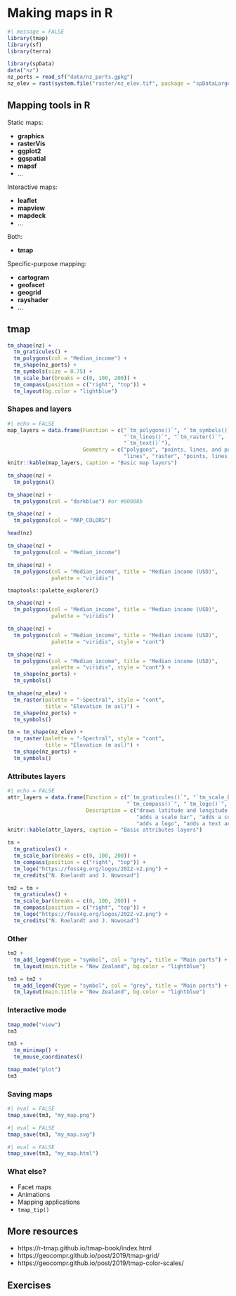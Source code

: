 # Making maps in R


```r
#| message = FALSE
library(tmap)
library(sf)
library(terra)
```

```r
library(spData)
data("nz")
nz_ports = read_sf("data/nz_ports.gpkg")
nz_elev = rast(system.file("raster/nz_elev.tif", package = "spDataLarge"))
```

## Mapping tools in R

Static maps:

- **graphics**
- **rasterVis**
- **ggplot2**
- **ggspatial**
- **mapsf**
- ...

Interactive maps:

- **leaflet**
- **mapview**
- **mapdeck**
- ...

Both:

- **tmap**

Specific-purpose mapping:

- **cartogram**
- **geofacet**
- **geogrid**
- **rayshader**
- ...

## tmap

```r
tm_shape(nz) +
  tm_graticules() +
  tm_polygons(col = "Median_income") +
  tm_shape(nz_ports) +
  tm_symbols(size = 0.75) +
  tm_scale_bar(breaks = c(0, 100, 200)) +
  tm_compass(position = c("right", "top")) +
  tm_layout(bg.color = "lightblue")
```

### Shapes and layers

```r
#| echo = FALSE
map_layers = data.frame(Function = c("`tm_polygons()`", "`tm_symbols()`", 
                                     "`tm_lines()`", "`tm_raster()`",
                                     "`tm_text()`"),
                        Geometry = c("polygons", "points, lines, and polygons",
                                     "lines", "raster", "points, lines, and polygons"))
knitr::kable(map_layers, caption = "Basic map layers")
```

```r
tm_shape(nz) +
  tm_polygons()
```

```r
tm_shape(nz) +
  tm_polygons(col = "darkblue") #or #00008b
```

```r
tm_shape(nz) +
  tm_polygons(col = "MAP_COLORS")
```

```r
head(nz)
```

```r
tm_shape(nz) +
  tm_polygons(col = "Median_income")
```

```r
tm_shape(nz) +
  tm_polygons(col = "Median_income", title = "Median income (USD)",
              palette = "viridis")
```

`tmaptools::palette_explorer()`

```r
tm_shape(nz) +
  tm_polygons(col = "Median_income", title = "Median income (USD)",
              palette = "viridis")
```

```r
tm_shape(nz) +
  tm_polygons(col = "Median_income", title = "Median income (USD)",
              palette = "viridis", style = "cont")
```

```r
tm_shape(nz) +
  tm_polygons(col = "Median_income", title = "Median income (USD)",
              palette = "viridis", style = "cont") +
  tm_shape(nz_ports) +
  tm_symbols()
```

```r
tm_shape(nz_elev) +
  tm_raster(palette = "-Spectral", style = "cont",
            title = "Elevation (m asl)") +
  tm_shape(nz_ports) +
  tm_symbols()
```

```r
tm = tm_shape(nz_elev) +
  tm_raster(palette = "-Spectral", style = "cont",
            title = "Elevation (m asl)") +
  tm_shape(nz_ports) +
  tm_symbols()
```

### Attributes layers

```r
#| echo = FALSE
attr_layers = data.frame(Function = c("`tm_graticules()`", "`tm_scale_bar()`",
                                      "`tm_compass()`", "`tm_logo()`", "`tm_credits()`"),
                         Description = c("draws latitude and longitude graticules", 
                                         "adds a scale bar", "adds a compass rose",
                                         "adds a logo", "adds a text annotation"))
knitr::kable(attr_layers, caption = "Basic attributes layers")
```

```r
tm +
  tm_graticules() +
  tm_scale_bar(breaks = c(0, 100, 200)) +
  tm_compass(position = c("right", "top")) +
  tm_logo("https://foss4g.org/logos/2022-v2.png") +
  tm_credits("N. Roelandt and J. Nowosad")
```

```r
tm2 = tm +
  tm_graticules() +
  tm_scale_bar(breaks = c(0, 100, 200)) +
  tm_compass(position = c("right", "top")) +
  tm_logo("https://foss4g.org/logos/2022-v2.png") +
  tm_credits("N. Roelandt and J. Nowosad")
```

### Other 

```r
tm2 +
  tm_add_legend(type = "symbol", col = "grey", title = "Main ports") +
  tm_layout(main.title = "New Zealand", bg.color = "lightblue")
```

```r
tm3 = tm2 +
  tm_add_legend(type = "symbol", col = "grey", title = "Main ports") +
  tm_layout(main.title = "New Zealand", bg.color = "lightblue")
```

### Interactive mode

```r
tmap_mode("view")
tm3
```

```r
tm3 + 
  tm_minimap() +
  tm_mouse_coordinates()
```

<!-- , "`tm_basemap()`", "`tm_tiles()`" -->

```r
tmap_mode("plot")
tm3
```

### Saving maps

```r
#| eval = FALSE
tmap_save(tm3, "my_map.png")
```

```r
#| eval = FALSE
tmap_save(tm3, "my_map.svg")
```

```r
#| eval = FALSE
tmap_save(tm3, "my_map.html")
```

### What else?

- Facet maps
- Animations
- Mapping applications
- `tmap_tip()`

## More resources

- https://r-tmap.github.io/tmap-book/index.html
- https://geocompr.github.io/post/2019/tmap-grid/
- https://geocompr.github.io/post/2019/tmap-color-scales/

## Exercises

<!-- try saving to different formats -->
<!-- try other palettes -->
<!-- try other styles -->
<!-- try tm_add_legend -->
